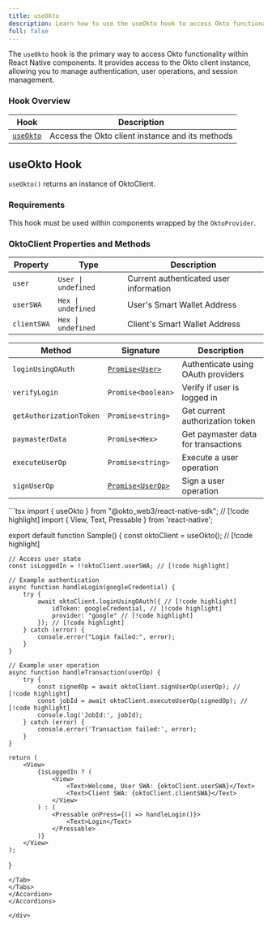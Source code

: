 ```yaml
---
title: useOkto
description: Learn how to use the useOkto hook to access Okto functionality in React Native components
full: false
---
```



The `useOkto` hook is the primary way to access Okto functionality within React Native components. It provides access to the Okto client instance, allowing you to manage authentication, user operations, and session management.

### Hook Overview

| Hook | Description |
|------|-------------|
| [`useOkto`](#useokto-hook) | Access the Okto client instance and its methods |

<div className="method-box">

## useOkto Hook

`useOkto()` returns an instance of OktoClient.

### Requirements

This hook must be used within components wrapped by the `OktoProvider`.

### OktoClient Properties and Methods

<Callout title="OktoClient Interface">

| Property | Type | Description |
|----------|------|-------------|
| `user`            | `User \| undefined` | Current authenticated user information |
| `userSWA`               | `Hex \| undefined` | User's Smart Wallet Address |
| `clientSWA`            | `Hex \| undefined` | Client's Smart Wallet Address |

| Method | Signature | Description |
|--------|-----------|-------------|
| `loginUsingOAuth` | [`Promise<User>`](/docs/react-native-sdk/technical-reference#models) | Authenticate using OAuth providers |
| `verifyLogin` | `Promise<boolean>` | Verify if user is logged in |
| `getAuthorizationToken` | `Promise<string>` | Get current authorization token |
| `paymasterData` | `Promise<Hex>` | Get paymaster data for transactions |
| `executeUserOp` | `Promise<string>` | Execute a user operation |
| `signUserOp` | [`Promise<UserOp>`](/docs/react-native-sdk/technical-reference#models) | Sign a user operation |

</Callout>

<Accordions>
<Accordion title="Example">
<Tabs items={['TypeScript']}>
<Tab value="TypeScript">
```tsx
import { useOkto } from "@okto_web3/react-native-sdk"; // [!code highlight]
import { View, Text, Pressable } from 'react-native';

export default function Sample() {
    const oktoClient = useOkto(); // [!code highlight]
    
    // Access user state
    const isLoggedIn = !!oktoClient.userSWA; // [!code highlight]
    
    // Example authentication
    async function handleLogin(googleCredential) {
        try {
            await oktoClient.loginUsingOAuth({ // [!code highlight]
                idToken: googleCredential, // [!code highlight]
                provider: "google" // [!code highlight]
            }); // [!code highlight]
        } catch (error) {
            console.error("Login failed:", error);
        }
    }

    // Example user operation
    async function handleTransaction(userOp) {
        try {
            const signedOp = await oktoClient.signUserOp(userOp); // [!code highlight]
            const jobId = await oktoClient.executeUserOp(signedOp); // [!code highlight]
            console.log('JobId:', jobId);
        } catch (error) {
            console.error('Transaction failed:', error);
        }
    }

    return (
        <View>
            {isLoggedIn ? (
                <View>
                    <Text>Welcome, User SWA: {oktoClient.userSWA}</Text>
                    <Text>Client SWA: {oktoClient.clientSWA}</Text>
                </View>
            ) : (
                <Pressable onPress={() => handleLogin()}>
                    <Text>Login</Text>
                </Pressable>
            )}
        </View>
    );
}
```
</Tab>
</Tabs>
</Accordion>
</Accordions>

</div>